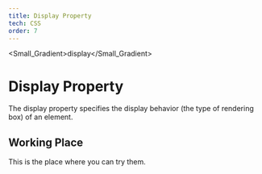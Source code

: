 ```yaml
---
title: Display Property
tech: CSS
order: 7
---
```


<Small_Gradient>display</Small_Gradient>

# Display Property

The display property specifies the display behavior (the type of rendering box) of an element.

## Working Place

This is the place where you can try them.

<DisplayProperty />
